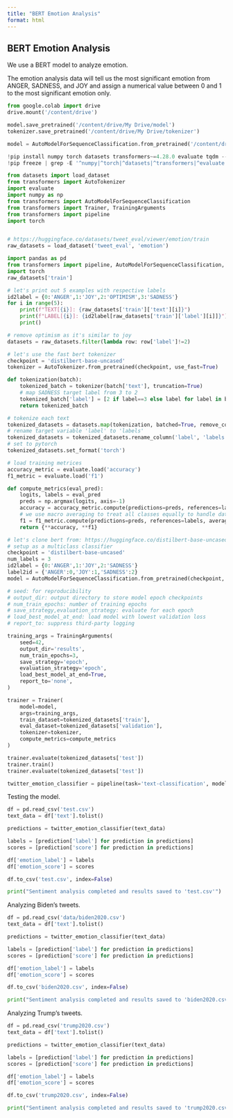 ```yaml
---
title: "BERT Emotion Analysis"
format: html
---
```


## BERT Emotion Analysis

We use a BERT model to analyze emotion.

The emotion analysis data will tell us the most significant emotion from ANGER, SADNESS, and JOY and assign a numerical value between 0 and 1 to the most significant emotion only.

```python
from google.colab import drive
drive.mount('/content/drive')
```

```python
model.save_pretrained('/content/drive/My Drive/model')
tokenizer.save_pretrained('/content/drive/My Drive/tokenizer')
```

```python
model = AutoModelForSequenceClassification.from_pretrained('/content/drive/My Drive/model') tokenizer = AutoTokenizer.from_pretrained('/content/drive/My Drive/tokenizer')
```

```python
!pip install numpy torch datasets transformers~=4.28.0 evaluate tqdm --quiet
!pip freeze | grep -E '^numpy|^torch|^datasets|^transformers|^evaluate'
```

```python
from datasets import load_dataset
from transformers import AutoTokenizer
import evaluate
import numpy as np
from transformers import AutoModelForSequenceClassification
from transformers import Trainer, TrainingArguments
from transformers import pipeline
import torch


# https://huggingface.co/datasets/tweet_eval/viewer/emotion/train
raw_datasets = load_dataset('tweet_eval', 'emotion')
```

```python
import pandas as pd
from transformers import pipeline, AutoModelForSequenceClassification, AutoTokenizer
import torch
raw_datasets['train']
```

```python
# let's print out 5 examples with respective labels
id2label = {0:'ANGER',1:'JOY',2:'OPTIMISM',3:'SADNESS'}
for i in range(5):
    print(f"TEXT[{i}]: {raw_datasets['train']['text'][i]}")
    print(f"LABEL[{i}]: {id2label[raw_datasets['train']['label'][i]]}")
    print()

# remove optimism as it's similar to joy
datasets = raw_datasets.filter(lambda row: row['label']!=2)
```

```python
# let's use the fast bert tokenizer
checkpoint = 'distilbert-base-uncased'
tokenizer = AutoTokenizer.from_pretrained(checkpoint, use_fast=True)

def tokenization(batch):
    tokenized_batch = tokenizer(batch['text'], truncation=True)
    # map SADNESS target label from 3 to 2
    tokenized_batch['label'] = [2 if label==3 else label for label in batch['label']]
    return tokenized_batch

# tokenize each text
tokenized_datasets = datasets.map(tokenization, batched=True, remove_columns=['text'])
# rename target variable 'label' to 'labels'
tokenized_datasets = tokenized_datasets.rename_column('label', 'labels')
# set to pytorch
tokenized_datasets.set_format('torch')
```

```python
# load training metrices
accuracy_metric = evaluate.load('accuracy')
f1_metric = evaluate.load('f1')

def compute_metrics(eval_pred):
    logits, labels = eval_pred
    preds = np.argmax(logits, axis=-1)
    accuracy = accuracy_metric.compute(predictions=preds, references=labels)
    # we use macro averaging to treat all classes equally to handle data imbalance
    f1 = f1_metric.compute(predictions=preds, references=labels, average='macro')
    return {**accuracy, **f1}

```

```python
# let's clone bert from: https://huggingface.co/distilbert-base-uncased
# setup as a multiclass classifier
checkpoint = 'distilbert-base-uncased'
num_labels = 3
id2label = {0:'ANGER',1:'JOY',2:'SADNESS'}
label2id = {'ANGER':0,'JOY':1,'SADNESS':2}
model = AutoModelForSequenceClassification.from_pretrained(checkpoint, num_labels=num_labels, id2label=id2label, label2id=label2id)

```

```python
# seed: for reproducibility
# output_dir: output directory to store model epoch checkpoints
# num_train_epochs: number of training epochs
# save_strategy,evaluation_strategy: evaluate for each epoch
# load_best_model_at_end: load model with lowest validation loss
# report_to: suppress third-party logging

training_args = TrainingArguments(
    seed=42,
    output_dir='results',
    num_train_epochs=3,
    save_strategy='epoch',
    evaluation_strategy='epoch',
    load_best_model_at_end=True,
    report_to='none',
)

trainer = Trainer(
    model=model,
    args=training_args,
    train_dataset=tokenized_datasets['train'],
    eval_dataset=tokenized_datasets['validation'],
    tokenizer=tokenizer,
    compute_metrics=compute_metrics
)

trainer.evaluate(tokenized_datasets['test'])
trainer.train()
trainer.evaluate(tokenized_datasets['test'])

twitter_emotion_classifier = pipeline(task='text-classification', model=model, tokenizer=tokenizer)
```

Testing the model.

```python
df = pd.read_csv('test.csv')
text_data = df['text'].tolist()

predictions = twitter_emotion_classifier(text_data)

labels = [prediction['label'] for prediction in predictions]
scores = [prediction['score'] for prediction in predictions]

df['emotion_label'] = labels
df['emotion_score'] = scores

df.to_csv('test.csv', index=False)

print("Sentiment analysis completed and results saved to 'test.csv'")

```

Analyzing Biden's tweets.

```python
df = pd.read_csv('data/biden2020.csv')
text_data = df['text'].tolist()

predictions = twitter_emotion_classifier(text_data)

labels = [prediction['label'] for prediction in predictions]
scores = [prediction['score'] for prediction in predictions]

df['emotion_label'] = labels
df['emotion_score'] = scores

df.to_csv('biden2020.csv', index=False)

print("Sentiment analysis completed and results saved to 'biden2020.csv'")

```

Analyzing Trump's tweets.

```python
df = pd.read_csv('trump2020.csv')
text_data = df['text'].tolist()

predictions = twitter_emotion_classifier(text_data)

labels = [prediction['label'] for prediction in predictions]
scores = [prediction['score'] for prediction in predictions]

df['emotion_label'] = labels
df['emotion_score'] = scores

df.to_csv('trump2020.csv', index=False)

print("Sentiment analysis completed and results saved to 'trump2020.csv'")
```
